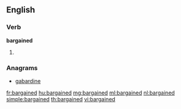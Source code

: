 ==English==

===Verb===
'''bargained'''

# {{en-past of|bargain}}

===Anagrams===
* [[gabardine#English|gabardine]]

[[fr:bargained]]
[[hu:bargained]]
[[mg:bargained]]
[[ml:bargained]]
[[nl:bargained]]
[[simple:bargained]]
[[th:bargained]]
[[vi:bargained]]